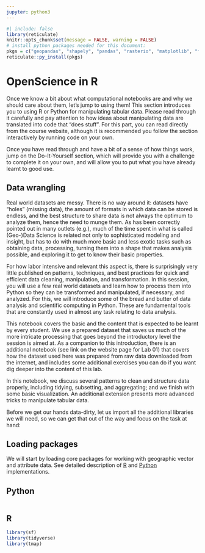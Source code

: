 ```yaml
---
jupyter: python3
---
```


```r
#| include: false
library(reticulate)
knitr::opts_chunk$set(message = FALSE, warning = FALSE)
# install python packages needed for this document:
pkgs = c("geopandas", "shapely", "pandas", "rasterio", "matplotlib", "folium", "mapclassify")
reticulate::py_install(pkgs)
```

# OpenScience in R {#sec-open-science-R .unnumbered}

Once we know a bit about what computational notebooks are and why we should care about them, let’s jump to using them! This section introduces you to using R or Python for manipulating tabular data. Please read through it carefully and pay attention to how ideas about manipulating data are translated into code that “does stuff”. For this part, you can read directly from the course website, although it is recommended you follow the section interactively by running code on your own.

Once you have read through and have a bit of a sense of how things work, jump on the Do-It-Yourself section, which will provide you with a challenge to complete it on your own, and will allow you to put what you have already learnt to good use.

## Data wrangling

Real world datasets are messy. There is no way around it: datasets have “holes” (missing data), the amount of formats in which data can be stored is endless, and the best structure to share data is not always the optimum to analyze them, hence the need to munge them. As has been correctly pointed out in many outlets (e.g.), much of the time spent in what is called (Geo-)Data Science is related not only to sophisticated modeling and insight, but has to do with much more basic and less exotic tasks such as obtaining data, processing, turning them into a shape that makes analysis possible, and exploring it to get to know their basic properties.

For how labor intensive and relevant this aspect is, there is surprisingly very little published on patterns, techniques, and best practices for quick and efficient data cleaning, manipulation, and transformation. In this session, you will use a few real world datasets and learn how to process them into Python so they can be transformed and manipulated, if necessary, and analyzed. For this, we will introduce some of the bread and butter of data analysis and scientific computing in Python. These are fundamental tools that are constantly used in almost any task relating to data analysis.

This notebook covers the basic and the content that is expected to be learnt by every student. We use a prepared dataset that saves us much of the more intricate processing that goes beyond the introductory level the session is aimed at. As a companion to this introduction, there is an additional notebook (see link on the website page for Lab 01) that covers how the dataset used here was prepared from raw data downloaded from the internet, and includes some additional exercises you can do if you want dig deeper into the content of this lab.

In this notebook, we discuss several patterns to clean and structure data properly, including tidying, subsetting, and aggregating; and we finish with some basic visualization. An additional extension presents more advanced tricks to manipulate tabular data.

Before we get our hands data-dirty, let us import all the additional libraries we will need, so we can get that out of the way and focus on the task at hand:


## Loading packages

We will start by loading core packages for working with geographic vector and attribute data.
See detailed description of [R](https://ogh23.robinlovelace.net/tidy#vector-data) and [Python]() implementations.

::: {.panel-tabset group="language"}

## Python

```python

```

## R

<!---
--->

```r
library(sf)
library(tidyverse)
library(tmap)
```

:::